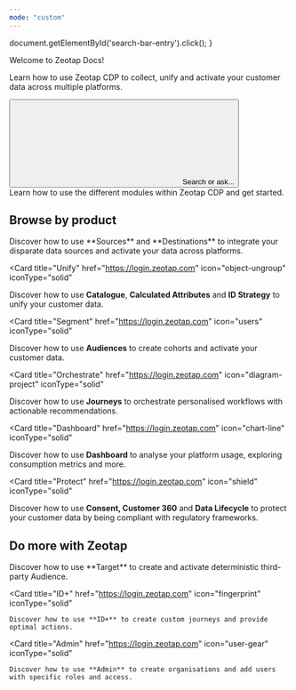 ```yaml
---
mode: "custom"
---
```


  document.getElementById('search-bar-entry').click();
}

<div className="relative w-full flex items-center justify-center" style={{ height: '26rem', overflow: 'hidden'}}>
<div className="absolute inset-0 bg-primary dark:bg-primary-light" style={{opacity: 0.05 }}></div>
  <div style={{ position: 'absolute', textAlign: 'center', padding: '0 1rem' }}>
    <div
      className="text-gray-900 dark:text-white"
      style={{
       fontWeight: '800',
       fontSize: '2.5rem',
       margin: '0',
       marginTop: '5rem'
      }}
    >
      Welcome to Zeotap Docs!
    </div>
    <p className="mt-4 text-gray-900 dark:text-white" style={{ fontSize: '1rem', fontWeight: '600' , maxWidth: '40rem'}}>Learn how to use Zeotap CDP to collect, unify and activate your customer data across multiple platforms. </p>
    <div className="flex items-center justify-center" style={{ maxWidth: '800px', margin: '0 auto' }}>
    <button
      type="button"
      className="hidden w-full lg:flex items-center text-sm leading-6 py-4 pl-4 pr-4 text-gray-500 rounded-full"
      id="home-search-entry"
      style={{
        marginTop: '2rem',
        maxWidth: '40rem',
        background: '#FFF',
        boxShadow: '0px 1px 4px 0px rgba(8, 9, 10, 0.25), 0px 0px 0px 4px rgba(255, 255, 255, 0.20)',
        cursor: 'pointer',
        textAlign: 'left',
      }}
      onClick={openSearch}
    >
      <svg
        className="h-4 w-4 ml-1.5 flex-none bg-primary hover:bg-gray-600 dark:bg-primary-dark dark:hover:bg-white/70"
        style={{
        marginRight: '0.5rem',
         maskImage:
           'url("https://mintlify.b-cdn.net/v6.5.1/solid/magnifying-glass.svg")',
         maskRepeat: 'no-repeat',
         maskPosition: 'center center',
        }}
      />
      Search or ask...
    </button>
    </div>
    <div style={{ maxWidth: '650px', margin: '0 auto', marginTop: '2rem' }}>
      <div className="flex flex-wrap items-center justify-center gap-3 mt-3">
        <IntroCard icon="play" title="Get Started" href="/docs/sdk" />
        <IntroCard icon="code" title="API Reference" href="/reference/manage-library-ref" />
        <IntroCard icon="bell" title="Updates" href="/changelog" />
      </div>
    </div>
  </div>
</div>
<div
  style={{marginTop: '2rem', marginBottom: '8rem', maxWidth: '70rem', marginLeft: 'auto',
  marginRight: 'auto', paddingLeft: '1.25rem',
  paddingRight: '1.25rem' }}
>


<CardGroup cols={1}>
<Card
  title="Get Started with Zeotap CDP"
  href="/articles/get-started-guide/getting-started"
  icon="stars"
  iconType="solid"
>
  Learn how to use the different modules within Zeotap CDP and get started.
</Card>
</CardGroup>

<div className="flex flex-col w-full " style={{ marginTop: '2rem', marginBottom: '2rem' }}>
  <h2
    className="text-gray-900 dark:text-gray-200"
    style={{
      fontSize: '2rem',
      fontWeight: '700',
    }}
  >
  Browse by product
  </h2>

</div>

<CardGroup cols={3}>
<Card
  title="Integrate"
  href="https://login.zeotap.com"
  icon="plug"
  iconType="solid"
>
  Discover how to use **Sources** and **Destinations** to integrate your disparate data sources and activate your data across platforms.
</Card>

<Card
  title="Unify"
  href="https://login.zeotap.com"
  icon="object-ungroup"
  iconType="solid"
>
  Discover how to use **Catalogue**, **Calculated Attributes** and **ID Strategy** to unify your customer data.
</Card>

<Card
  title="Segment"
  href="https://login.zeotap.com"
  icon="users"
  iconType="solid"
>
  Discover how to use **Audiences** to create cohorts and activate your customer data.
</Card>

<Card
  title="Orchestrate"
  href="https://login.zeotap.com"
  icon="diagram-project"
  iconType="solid"
>
  Discover how to use **Journeys** to orchestrate personalised workflows with actionable recommendations.
</Card>

<Card
  title="Dashboard"
  href="https://login.zeotap.com"
  icon="chart-line"
  iconType="solid"
>
  Discover how to use **Dashboard** to analyse your platform usage, exploring consumption metrics and more.
</Card>

<Card
  title="Protect"
  href="https://login.zeotap.com"
  icon="shield"
  iconType="solid"
>
  Discover how to use **Consent, Customer 360** and **Data Lifecycle** to protect your customer data by being compliant with regulatory frameworks.
</Card>

</CardGroup>


<div className="flex flex-col w-full " style={{ marginTop: '2rem', marginBottom: '2rem' }}>
  <h2
    className="text-gray-900 dark:text-gray-200"
    style={{
      fontSize: '2rem',
      fontWeight: '700',
    }}
  >
  Do more with Zeotap
  </h2>

</div>


<CardGroup cols={3}>
  <Card
    title="Target"
    href="https://login.zeotap.com"
    icon="bullseye"
    iconType="solid"
  >
    Discover how to use **Target** to create and activate deterministic third-party Audience.
  </Card>

  <Card
    title="ID+"
    href="https://login.zeotap.com"
    icon="fingerprint"
    iconType="solid"
  >
    Discover how to use **ID+** to create custom journeys and provide optimal actions.
  </Card>

  <Card
    title="Admin"
    href="https://login.zeotap.com"
    icon="user-gear"
    iconType="solid"
  >
    Discover how to use **Admin** to create organisations and add users with specific roles and access.
  </Card>
</CardGroup>

</div>
